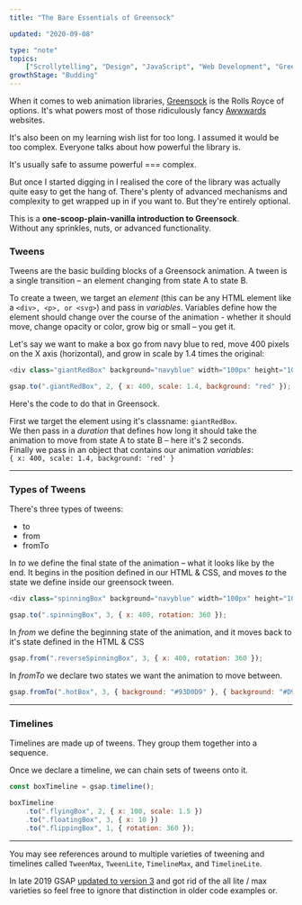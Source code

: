 ```yaml
---
title: "The Bare Essentials of Greensock"

updated: "2020-09-08"

type: "note"
topics:
    ["Scrollytelling", "Design", "JavaScript", "Web Development", "Greensock"]
growthStage: "Budding"
---
```


<IntroParagraph>

When it comes to web animation libraries, [Greensock](https://greensock.com/) is the Rolls Royce of options. It's what powers most of those ridiculously fancy [Awwwards](https://www.awwwards.com/) websites.

</IntroParagraph>

<p>It's also been on my learning wish list for too long. I assumed it would be too complex. Everyone talks about how powerful the library is.

It's usually safe to assume powerful === complex.

But once I started digging in I realised the core of the library was actually quite easy to get the hang of. There's plenty of advanced mechanisms and complexity to get wrapped up in if you want to. But they're entirely optional.

This is a **one-scoop-plain-vanilla introduction to Greensock**.  
Without any sprinkles, nuts, or advanced functionality.</p>

<GsapScroller />

<Spacer />

<h3>Tweens</h3>

<p>
Tweens are the basic building blocks of a Greensock animation. A tween is a single transition – an element changing from state A to state B.

To create a tween, we target an _element_ (this can be any HTML element like a `<div>, <p>, or <svg>`) and pass in _variables_.
Variables define how the element should change over the course of the animation - whether it should move, change opacity or color, grow big or small – you get it.

Let's say we want to make a box go from navy blue to red, move 400 pixels on the X axis (horizontal), and grow in scale by 1.4 times the original:

</p>

<Center>

<TweenRedBigBox />

</Center>

```js
<div class="giantRedBox" background="navyblue" width="100px" height="100px" />;

gsap.to(".giantRedBox", 2, { x: 400, scale: 1.4, background: "red" });
```

<p>

Here's the code to do that in Greensock.

</p>

<p>

First we target the element using it's classname: `giantRedBox`.  
We then pass in a _duration_ that defines how long it should take the animation to move from state A to state B – here it's 2 seconds.  
Finally we pass in an object that contains our animation _variables_:  
`{ x: 400, scale: 1.4, background: 'red' }`

</p>

---

### Types of Tweens

There's three types of tweens:

<ul>
    <li>to</li>
    <li>from</li>
    <li>fromTo</li>
</ul>

In _to_ we define the final state of the animation – what it looks like by the end.
It begins in the position defined in our HTML & CSS, and moves _to_ the state we define inside our greensock tween.

```js
<div class="spinningBox" background="navyblue" width="100px" height="100px" />;

gsap.to(".spinningBox", 3, { x: 400, rotation: 360 });
```

<Center>

<TweenSpinningBox />

</Center>

<Spacer />

In _from_ we define the beginning state of the animation, and it moves back to it's state defined in the HTML & CSS

```js
gsap.from(".reverseSpinningBox", 3, { x: 400, rotation: 360 });
```

<Center>

<TweenReverseSpinningBox />

</Center>

<Spacer />

In _fromTo_ we declare two states we want the animation to move between.

```js
gsap.fromTo(".hotBox", 3, { background: "#93D0D9" }, { background: "#D93654" });
```

<Center>

<TweenBlueRedBox />

</Center>

---

### Timelines

Timelines are made up of tweens.
They group them together into a sequence.

Once we declare a timeline, we can chain sets of tweens onto it.

```js
const boxTimeline = gsap.timeline();

boxTimeline
    .to(".flyingBox", 2, { x: 100, scale: 1.5 })
    .to(".floatingBox", 3, { x: 10 })
    .to(".flippingBox", 1, { rotation: 360 });
```

---

You may see references around to multiple varieties of tweening and timelines called `TweenMax`, `TweenLite`, `TimelineMax`, and `TimelineLite`.

In late 2019 GSAP [updated to version 3](https://greensock.com/3-release-notes) and got rid of the all lite / max varieties so feel free to ignore that distinction in older code examples or.

<br />
